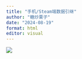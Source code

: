 ```yaml
---
title: "手机/Steam端数据引继"
author: "糖炒栗子"
date: "2024-08-19"
format: html
editor: visual
---
```


![](Picture/手机数据.png)
